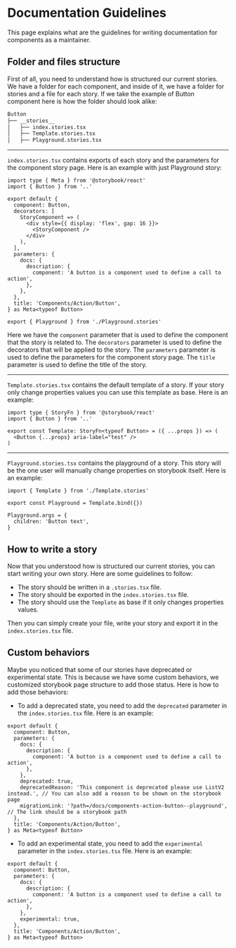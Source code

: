 
<Meta title="Guidelines/Documentation Guidelines" />

# Documentation Guidelines

This page explains what are the guidelines for writing documentation for components as a maintainer.

## Folder and files structure

First of all, you need to understand how is structured our current stories. We have a folder for each component,
and inside of it, we have a folder for stories and a file for each story. If we take the example of Button component
here is how the folder should look alike:

```bash
Button
├── __stories__
│   ├── index.stories.tsx
│   ├── Template.stories.tsx
│   ├── Playground.stories.tsx
```

---

`index.stories.tsx` contains exports of each story and the parameters for the component story page. Here is an example with just Playground story:

```tsx
import type { Meta } from '@storybook/react'
import { Button } from '..'

export default {
  component: Button,
  decorators: [
    StoryComponent => (
      <div style={{ display: 'flex', gap: 16 }}>
        <StoryComponent />
      </div>
    ),
  ],
  parameters: {
    docs: {
      description: {
        component: 'A button is a component used to define a call to action',
      },
    },
  },
  title: 'Components/Action/Button',
} as Meta<typeof Button>

export { Playground } from './Playground.stories'
```

Here we have the `component` parameter that is used to define the component that the story is related to. The `decorators`
parameter is used to define the decorators that will be applied to the story. The `parameters` parameter is used to define the parameters for the component story page.
The `title` parameter is used to define the title of the story.

---

`Template.stories.tsx` contains the default template of a story. If your story only change properties values you can use this template as base. Here is an example:

```tsx
import type { StoryFn } from '@storybook/react'
import { Button } from '..'

export const Template: StoryFn<typeof Button> = ({ ...props }) => (
  <Button {...props} aria-label="test" />
)
```

---

`Playground.stories.tsx` contains the playground of a story. This story will be the one user will manually change properties on storybook itself. Here is an example:

```tsx
import { Template } from './Template.stories'

export const Playground = Template.bind({})

Playground.args = {
  children: 'Button text',
}
```

## How to write a story

Now that you understood how is structured our current stories, you can start writing your own story. Here are some guidelines to follow:

- The story should be written in a `.stories.tsx` file.
- The story should be exported in the `index.stories.tsx` file.
- The story should use the `Template` as base if it only changes properties values.

Then you can simply create your file, write your story and export it in the `index.stories.tsx` file.

## Custom behaviors

Maybe you noticed that some of our stories have deprecated or experimental state. This is because we have some custom behaviors, we customized storybook
page structure to add those status. Here is how to add those behaviors:

- To add a deprecated state, you need to add the `deprecated` parameter in the `index.stories.tsx` file. Here is an example:

```tsx
export default {
  component: Button,
  parameters: {
    docs: {
      description: {
        component: 'A button is a component used to define a call to action',
      },
    },
    deprecated: true,
    deprecatedReason: 'This component is deprecated please use ListV2 instead.', // You can also add a reason to be shown on the storybook page
    migrationLink: '?path=/docs/components-action-button--playground', // The link should be a storybook path
  },
  title: 'Components/Action/Button',
} as Meta<typeof Button>
```

- To add an experimental state, you need to add the `experimental` parameter in the `index.stories.tsx` file. Here is an example:

```tsx
export default {
  component: Button,
  parameters: {
    docs: {
      description: {
        component: 'A button is a component used to define a call to action',
      },
    },
    experimental: true,
  },
  title: 'Components/Action/Button',
} as Meta<typeof Button>
```
